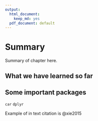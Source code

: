 ```yaml
---
output:
  html_document:
    keep_md: yes
  pdf_document: default
---
```


# Summary
Summary of chapter here.

## What we have learned so far

## Some important packages
`car`
`dplyr`

Example of in text citation is @xie2015